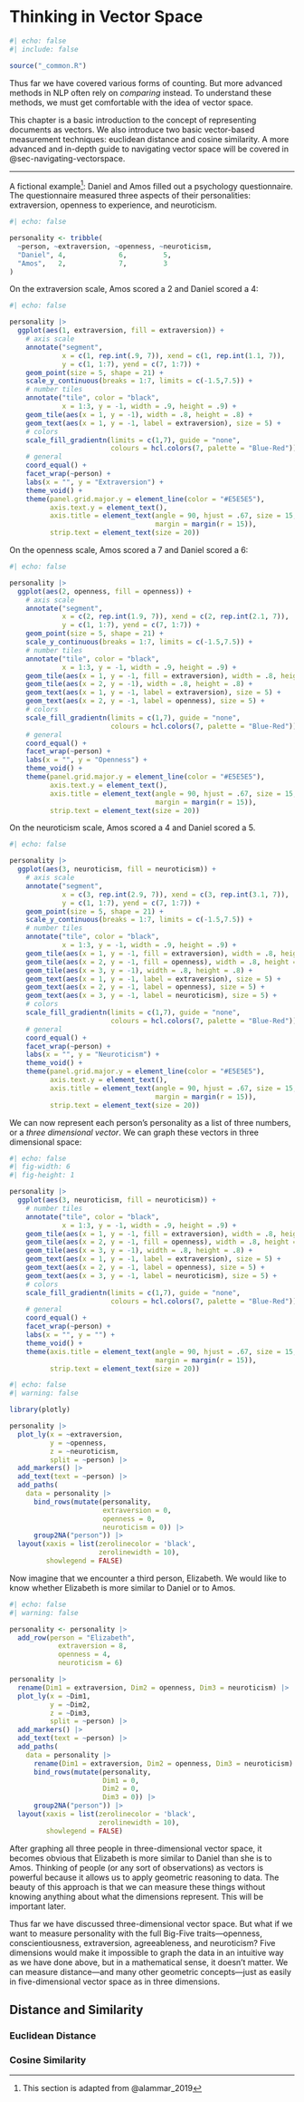 # Thinking in Vector Space {#sec-vectorspace-intro}

```r
#| echo: false
#| include: false

source("_common.R")
```

Thus far we have covered various forms of counting. But more advanced methods in NLP often rely on _comparing_ instead. To understand these methods, we must get comfortable with the idea of vector space. 

This chapter is a basic introduction to the concept of representing documents as vectors. We also introduce two basic vector-based measurement techniques: euclidean distance and cosine similarity. A more advanced and in-depth guide to navigating vector space will be covered in @sec-navigating-vectorspace.

---

A fictional example^[This section is adapted from @alammar_2019]: Daniel and Amos filled out a psychology questionnaire. The questionnaire measured three aspects of their personalities: extraversion, openness to experience, and neuroticism. 

```r
#| echo: false

personality <- tribble(
  ~person, ~extraversion, ~openness, ~neuroticism,
  "Daniel", 4,             6,         5,
  "Amos",   2,             7,         3
)
```

On the extraversion scale, Amos scored a 2 and Daniel scored a 4: 

```r
#| echo: false

personality |> 
  ggplot(aes(1, extraversion, fill = extraversion)) +
    # axis scale
    annotate("segment", 
             x = c(1, rep.int(.9, 7)), xend = c(1, rep.int(1.1, 7)), 
             y = c(1, 1:7), yend = c(7, 1:7)) + 
    geom_point(size = 5, shape = 21) +
    scale_y_continuous(breaks = 1:7, limits = c(-1.5,7.5)) + 
    # number tiles
    annotate("tile", color = "black",
             x = 1:3, y = -1, width = .9, height = .9) +
    geom_tile(aes(x = 1, y = -1), width = .8, height = .8) + 
    geom_text(aes(x = 1, y = -1, label = extraversion), size = 5) +
    # colors
    scale_fill_gradientn(limits = c(1,7), guide = "none",
                         colours = hcl.colors(7, palette = "Blue-Red")) + 
    # general
    coord_equal() +
    facet_wrap(~person) +
    labs(x = "", y = "Extraversion") +
    theme_void() +
    theme(panel.grid.major.y = element_line(color = "#E5E5E5"),
          axis.text.y = element_text(),
          axis.title = element_text(angle = 90, hjust = .67, size = 15,
                                    margin = margin(r = 15)),
          strip.text = element_text(size = 20))
```

On the openness scale, Amos scored a 7 and Daniel scored a 6:

```r
#| echo: false

personality |> 
  ggplot(aes(2, openness, fill = openness)) +
    # axis scale
    annotate("segment", 
             x = c(2, rep.int(1.9, 7)), xend = c(2, rep.int(2.1, 7)), 
             y = c(1, 1:7), yend = c(7, 1:7)) + 
    geom_point(size = 5, shape = 21) +
    scale_y_continuous(breaks = 1:7, limits = c(-1.5,7.5)) + 
    # number tiles
    annotate("tile", color = "black",
             x = 1:3, y = -1, width = .9, height = .9) +
    geom_tile(aes(x = 1, y = -1, fill = extraversion), width = .8, height = .8) + 
    geom_tile(aes(x = 2, y = -1), width = .8, height = .8) + 
    geom_text(aes(x = 1, y = -1, label = extraversion), size = 5) +
    geom_text(aes(x = 2, y = -1, label = openness), size = 5) +
    # colors
    scale_fill_gradientn(limits = c(1,7), guide = "none",
                         colours = hcl.colors(7, palette = "Blue-Red")) + 
    # general
    coord_equal() +
    facet_wrap(~person) +
    labs(x = "", y = "Openness") +
    theme_void() +
    theme(panel.grid.major.y = element_line(color = "#E5E5E5"),
          axis.text.y = element_text(),
          axis.title = element_text(angle = 90, hjust = .67, size = 15,
                                    margin = margin(r = 15)),
          strip.text = element_text(size = 20))
```


On the neuroticism scale, Amos scored a 4 and Daniel scored a 5.

```r
#| echo: false

personality |> 
  ggplot(aes(3, neuroticism, fill = neuroticism)) +
    # axis scale
    annotate("segment", 
             x = c(3, rep.int(2.9, 7)), xend = c(3, rep.int(3.1, 7)), 
             y = c(1, 1:7), yend = c(7, 1:7)) + 
    geom_point(size = 5, shape = 21) +
    scale_y_continuous(breaks = 1:7, limits = c(-1.5,7.5)) + 
    # number tiles
    annotate("tile", color = "black",
             x = 1:3, y = -1, width = .9, height = .9) +
    geom_tile(aes(x = 1, y = -1, fill = extraversion), width = .8, height = .8) + 
    geom_tile(aes(x = 2, y = -1, fill = openness), width = .8, height = .8) + 
    geom_tile(aes(x = 3, y = -1), width = .8, height = .8) + 
    geom_text(aes(x = 1, y = -1, label = extraversion), size = 5) +
    geom_text(aes(x = 2, y = -1, label = openness), size = 5) +
    geom_text(aes(x = 3, y = -1, label = neuroticism), size = 5) +
    # colors
    scale_fill_gradientn(limits = c(1,7), guide = "none",
                         colours = hcl.colors(7, palette = "Blue-Red")) + 
    # general
    coord_equal() +
    facet_wrap(~person) +
    labs(x = "", y = "Neuroticism") +
    theme_void() +
    theme(panel.grid.major.y = element_line(color = "#E5E5E5"),
          axis.text.y = element_text(),
          axis.title = element_text(angle = 90, hjust = .67, size = 15,
                                    margin = margin(r = 15)),
          strip.text = element_text(size = 20))
```



We can now represent each person's personality as a list of three numbers, or a _three dimensional vector_. We can graph these vectors in three dimensional space:

```r
#| echo: false
#| fig-width: 6
#| fig-height: 1

personality |> 
  ggplot(aes(3, neuroticism, fill = neuroticism)) +
    # number tiles
    annotate("tile", color = "black",
             x = 1:3, y = -1, width = .9, height = .9) +
    geom_tile(aes(x = 1, y = -1, fill = extraversion), width = .8, height = .8) + 
    geom_tile(aes(x = 2, y = -1, fill = openness), width = .8, height = .8) + 
    geom_tile(aes(x = 3, y = -1), width = .8, height = .8) + 
    geom_text(aes(x = 1, y = -1, label = extraversion), size = 5) +
    geom_text(aes(x = 2, y = -1, label = openness), size = 5) +
    geom_text(aes(x = 3, y = -1, label = neuroticism), size = 5) +
    # colors
    scale_fill_gradientn(limits = c(1,7), guide = "none",
                         colours = hcl.colors(7, palette = "Blue-Red")) + 
    # general
    coord_equal() +
    facet_wrap(~person) +
    labs(x = "", y = "") +
    theme_void() +
    theme(axis.title = element_text(angle = 90, hjust = .67, size = 15,
                                    margin = margin(r = 15)),
          strip.text = element_text(size = 20))
```




```r
#| echo: false
#| warning: false

library(plotly)

personality |> 
  plot_ly(x = ~extraversion, 
          y = ~openness, 
          z = ~neuroticism,
          split = ~person) |> 
  add_markers() |> 
  add_text(text = ~person) |> 
  add_paths(
    data = personality |> 
      bind_rows(mutate(personality, 
                       extraversion = 0, 
                       openness = 0,
                       neuroticism = 0)) |> 
      group2NA("person")) |> 
  layout(xaxis = list(zerolinecolor = 'black',
                      zerolinewidth = 10),
         showlegend = FALSE)
```

Now imagine that we encounter a third person, Elizabeth. We would like to know whether Elizabeth is more similar to Daniel or to Amos.

```r
#| echo: false
#| warning: false

personality <- personality |> 
  add_row(person = "Elizabeth",
            extraversion = 8,
            openness = 4,
            neuroticism = 6)

personality |> 
  rename(Dim1 = extraversion, Dim2 = openness, Dim3 = neuroticism) |> 
  plot_ly(x = ~Dim1, 
          y = ~Dim2, 
          z = ~Dim3,
          split = ~person) |> 
  add_markers() |> 
  add_text(text = ~person) |> 
  add_paths(
    data = personality |> 
      rename(Dim1 = extraversion, Dim2 = openness, Dim3 = neuroticism) |> 
      bind_rows(mutate(personality, 
                       Dim1 = 0, 
                       Dim2 = 0,
                       Dim3 = 0)) |> 
      group2NA("person")) |> 
  layout(xaxis = list(zerolinecolor = 'black',
                      zerolinewidth = 10),
         showlegend = FALSE)
```

After graphing all three people in three-dimensional vector space, it becomes obvious that Elizabeth is more similar to Daniel than she is to Amos. Thinking of people (or any sort of observations) as vectors is powerful because it allows us to apply geometric reasoning to data. The beauty of this approach is that we can measure these things without knowing anything about what the dimensions represent. This will be important later.

Thus far we have discussed three-dimensional vector space. But what if we want to measure personality with the full Big-Five traits---openness, conscientiousness, extraversion, agreeableness, and neuroticism? Five dimensions would make it impossible to graph the data in an intuitive way as we have done above, but in a mathematical sense, it doesn't matter. We can measure distance---and many other geometric concepts---just as easily in five-dimensional vector space as in three dimensions.

## Distance and Similarity

### Euclidean Distance {#sec-euclidean-distance}

### Cosine Similarity {#sec-cosine-similarity}

